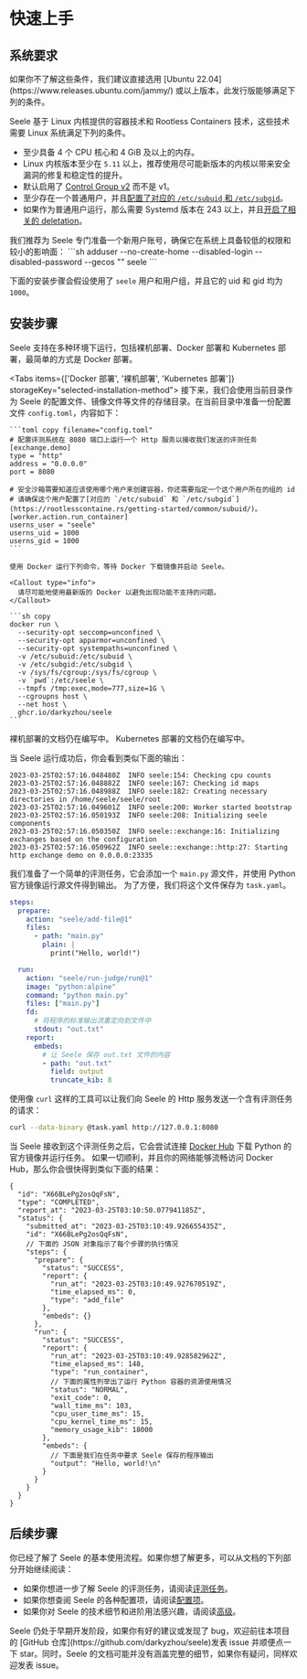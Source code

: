 
# 快速上手

## 系统要求

<Callout type="info">
  如果你不了解这些条件，我们建议直接选用 [Ubuntu
  22.04](https://www.releases.ubuntu.com/jammy/)
  或以上版本，此发行版能够满足下列的条件。
</Callout>

Seele 基于 Linux 内核提供的容器技术和 Rootless Containers 技术，这些技术需要 Linux 系统满足下列的条件。

- 至少具备 4 个 CPU 核心和 4 GiB 及以上的内存。
- Linux 内核版本至少在 `5.11` 以上，推荐使用尽可能新版本的内核以带来安全漏洞的修复和稳定性的提升。
- 默认启用了 [Control Group v2](https://www.kernel.org/doc/html/latest/admin-guide/cgroup-v2.html) 而不是 v1。
- 至少存在一个普通用户，并且[配置了对应的 `/etc/subuid` 和 `/etc/subgid`](https://rootlesscontaine.rs/getting-started/common/subuid/)。
- 如果作为普通用户运行，那么需要 Systemd 版本在 243 以上，并且[开启了相关的 deletation](https://rootlesscontaine.rs/getting-started/common/cgroup2/#enabling-cpu-cpuset-and-io-delegation)。

<Callout type="info">
我们推荐为 Seele 专门准备一个新用户账号，确保它在系统上具备较低的权限和较小的影响面：
```sh
adduser --no-create-home --disabled-login --disabled-password --gecos "" seele
```

下面的安装步骤会假设使用了 `seele` 用户和用户组，并且它的 uid 和 gid 均为 `1000`。

</Callout>

## 安装步骤

Seele 支持在多种环境下运行，包括裸机部署、Docker 部署和 Kubernetes 部署，最简单的方式是 Docker 部署。

<Tabs items={['Docker 部署', '裸机部署', 'Kubernetes 部署']} storageKey="selected-installation-method">
  <Tab>
    接下来，我们会使用当前目录作为 Seele 的配置文件、镜像文件等文件的存储目录。在当前目录中准备一份配置文件 `config.toml`，内容如下：

    ```toml copy filename="config.toml"
    # 配置评测系统在 8080 端口上运行一个 Http 服务以接收我们发送的评测任务
    [exchange.demo]
    type = "http"
    address = "0.0.0.0"
    port = 8080

    # 安全沙箱需要知道应该使用哪个用户来创建容器，你还需要指定一个这个用户所在的组的 id
    # 请确保这个用户配置了[对应的 `/etc/subuid` 和 `/etc/subgid`](https://rootlesscontaine.rs/getting-started/common/subuid/)。
    [worker.action.run_container]
    userns_user = "seele"
    userns_uid = 1000
    userns_gid = 1000
    ```

    使用 Docker 运行下列命令，等待 Docker 下载镜像并启动 Seele。

    <Callout type="info">
      请尽可能地使用最新版的 Docker 以避免出现功能不支持的问题。
    </Callout>

    ```sh copy
    docker run \
      --security-opt seccomp=unconfined \
      --security-opt apparmor=unconfined \
      --security-opt systempaths=unconfined \
      -v /etc/subuid:/etc/subuid \
      -v /etc/subgid:/etc/subgid \
      -v /sys/fs/cgroup:/sys/fs/cgroup \
      -v `pwd`:/etc/seele \
      --tmpfs /tmp:exec,mode=777,size=1G \
      --cgroupns host \
      --net host \
      ghcr.io/darkyzhou/seele
    ```

  </Tab>
  <Tab>
  裸机部署的文档仍在编写中。
  </Tab>
  <Tab>
  Kubernetes 部署的文档仍在编写中。
  </Tab>
</Tabs>

当 Seele 运行成功后，你会看到类似下面的输出：

```log
2023-03-25T02:57:16.048480Z  INFO seele:154: Checking cpu counts
2023-03-25T02:57:16.048882Z  INFO seele:167: Checking id maps
2023-03-25T02:57:16.048988Z  INFO seele:182: Creating necessary directories in /home/seele/seele/root
2023-03-25T02:57:16.049601Z  INFO seele:200: Worker started bootstrap
2023-03-25T02:57:16.050193Z  INFO seele:208: Initializing seele components
2023-03-25T02:57:16.050350Z  INFO seele::exchange:16: Initializing exchanges based on the configuration
2023-03-25T02:57:16.050962Z  INFO seele::exchange::http:27: Starting http exchange demo on 0.0.0.0:23335
```

我们准备了一个简单的评测任务，它会添加一个 `main.py` 源文件，并使用 Python 官方镜像运行源文件得到输出。
为了方便，我们将这个文件保存为 `task.yaml`。

```yaml copy filename="task.yaml"
steps:
  prepare:
    action: "seele/add-file@1"
    files:
      - path: "main.py"
        plain: |
          print("Hello, world!")

  run:
    action: "seele/run-judge/run@1"
    image: "python:alpine"
    command: "python main.py"
    files: ["main.py"]
    fd:
      # 将程序的标准输出流重定向到文件中
      stdout: "out.txt"
    report:
      embeds:
        # 让 Seele 保存 out.txt 文件的内容
        - path: "out.txt"
          field: output
          truncate_kib: 8
```

使用像 `curl` 这样的工具可以让我们向 Seele 的 Http 服务发送一个含有评测任务的请求：

```sh copy
curl --data-binary @task.yaml http://127.0.0.1:8080
```

当 Seele 接收到这个评测任务之后，它会尝试连接 [Docker Hub](https://hub.docker.com) 下载 Python 的官方镜像并运行任务。
如果一切顺利，并且你的网络能够流畅访问 Docker Hub，那么你会很快得到类似下面的结果：

```jsonc
{
  "id": "X66BLePg2osQqFsN",
  "type": "COMPLETED",
  "report_at": "2023-03-25T03:10:50.077941185Z",
  "status": {
    "submitted_at": "2023-03-25T03:10:49.926655435Z",
    "id": "X66BLePg2osQqFsN",
    // 下面的 JSON 对象指示了每个步骤的执行情况
    "steps": {
      "prepare": {
        "status": "SUCCESS",
        "report": {
          "run_at": "2023-03-25T03:10:49.927670519Z",
          "time_elapsed_ms": 0,
          "type": "add_file"
        },
        "embeds": {}
      },
      "run": {
        "status": "SUCCESS",
        "report": {
          "run_at": "2023-03-25T03:10:49.928582962Z",
          "time_elapsed_ms": 148,
          "type": "run_container",
          // 下面的属性列举出了运行 Python 容器的资源使用情况
          "status": "NORMAL",
          "exit_code": 0,
          "wall_time_ms": 103,
          "cpu_user_time_ms": 15,
          "cpu_kernel_time_ms": 15,
          "memory_usage_kib": 18000
        },
        "embeds": {
          // 下面是我们在任务中要求 Seele 保存的程序输出
          "output": "Hello, world!\n"
        }
      }
    }
  }
}
```

## 后续步骤

你已经了解了 Seele 的基本使用流程。如果你想了解更多，可以从文档的下列部分开始继续阅读：

- 如果你想进一步了解 Seele 的评测任务，请阅读[评测任务](/tasks/description)。
- 如果你想查阅 Seele 的各种配置项，请阅读[配置项](/configurations/file)。
- 如果你对 Seele 的技术细节和进阶用法感兴趣，请阅读[高级](/advanced/architecture)。

<Callout type="info">
  Seele 仍处于早期开发阶段，如果你有好的建议或发现了 bug，欢迎前往本项目的
  [GitHub 仓库](https://github.com/darkyzhou/seele)发表 issue 并顺便点一下
  star。同时，Seele 的文档可能并没有涵盖完整的细节，如果你有疑问，同样欢迎发表
  issue。
</Callout>
